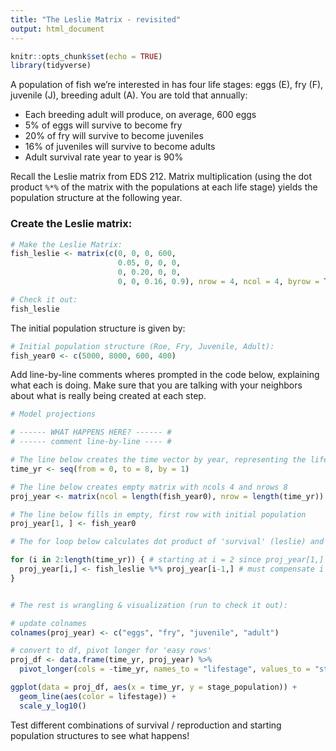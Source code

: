 ```yaml
---
title: "The Leslie Matrix - revisited"
output: html_document
---
```


```r
knitr::opts_chunk$set(echo = TRUE)
library(tidyverse)
```

A population of fish we're interested in has four life stages: eggs (E), fry (F), juvenile (J), breeding adult (A). You are told that annually:

- Each breeding adult will produce, on average, 600 eggs
- 5% of eggs will survive to become fry
- 20% of fry will survive to become juveniles
- 16% of juveniles will survive to become adults
- Adult survival rate year to year is 90%

Recall the Leslie matrix from EDS 212. Matrix multiplication (using the dot product `%*%` of the matrix with the populations at each life stage) yields the population structure at the following year. 

### Create the Leslie matrix:

```r
# Make the Leslie Matrix:
fish_leslie <- matrix(c(0, 0, 0, 600,
                        0.05, 0, 0, 0,
                        0, 0.20, 0, 0,
                        0, 0, 0.16, 0.9), nrow = 4, ncol = 4, byrow = TRUE)

# Check it out: 
fish_leslie
```

The initial population structure is given by: 
```r
# Initial population structure (Roe, Fry, Juvenile, Adult): 
fish_year0 <- c(5000, 8000, 600, 400)
```


Add line-by-line comments wheres prompted in the code below, explaining what each is doing. Make sure that you are talking with your neighbors about what is really being created at each step. 

```r
# Model projections

# ------ WHAT HAPPENS HERE? ------ #
# ------ comment line-by-line ---- #

# The line below creates the time vector by year, representing the lifecycles
time_yr <- seq(from = 0, to = 8, by = 1)

# The line below creates empty matrix with ncols 4 and nrows 8
proj_year <- matrix(ncol = length(fish_year0), nrow = length(time_yr))

# The line below fills in empty, first row with initial population
proj_year[1, ] <- fish_year0

# The for loop below calculates dot product of 'survival' (leslie) and proj_year, calculating populations of each lifestage and filling in empty row

for (i in 2:length(time_yr)) { # starting at i = 2 since proj_year[1,] is given already
  proj_year[i,] <- fish_leslie %*% proj_year[i-1,] # must compensate i
}


# The rest is wrangling & visualization (run to check it out):

# update colnames
colnames(proj_year) <- c("eggs", "fry", "juvenile", "adult")

# convert to df, pivot longer for 'easy rows'
proj_df <- data.frame(time_yr, proj_year) %>% 
  pivot_longer(cols = -time_yr, names_to = "lifestage", values_to = "stage_population")

ggplot(data = proj_df, aes(x = time_yr, y = stage_population)) +
  geom_line(aes(color = lifestage)) +
  scale_y_log10()

```

Test different combinations of survival / reproduction and starting population structures to see what happens! 
